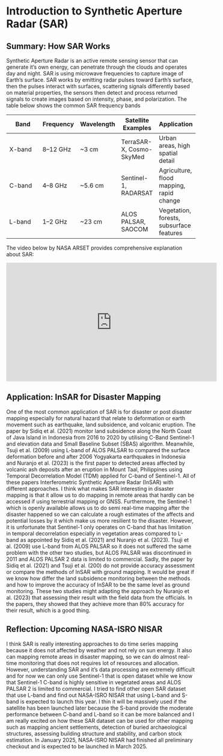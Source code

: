 # Introduction to Synthetic Aperture Radar (SAR)

## Summary: How SAR Works

Synthetic Aperture Radar is an active remote sensing sensor that can generate it's own energy, can penetrate through the clouds and operates day and night. SAR is using microwave frequencies to capture image of Earth's surface. SAR works by emitting radar pulses toward Earth's surface, then the pulses interact with surfaces, scattering signals differently based on material properties, the sensors then detect and process returned signals to create images based on intensity, phase, and polarization. The table below shows the common SAR frequency bands

| Band | Frequency | Wavelength | Satellite Examples | Application |
|---------------|---------------|---------------|---------------|---------------|
| X-band | 8–12 GHz | \~3 cm | TerraSAR-X, Cosmo-SkyMed | Urban areas, high spatial detail |
| C-band | 4–8 GHz | \~5.6 cm | Sentinel-1, RADARSAT | Agriculture, flood mapping, rapid change |
| L-band | 1–2 GHz | \~23 cm | ALOS PALSAR, SAOCOM | Vegetation, forests, subsurface features |

The video below by NASA ARSET provides comprehensive explanation about SAR:

<iframe width="560" height="315" src="https://www.youtube.com/embed/Xemo2ZpduHA?si=qGE7j-_2-kCDaJ1G" title="YouTube video player" frameborder="0" allow="accelerometer; autoplay; clipboard-write; encrypted-media; gyroscope; picture-in-picture; web-share" referrerpolicy="strict-origin-when-cross-origin" allowfullscreen>

</iframe>

## Application: InSAR for Disaster Mapping

One of the most common application of SAR is for disaster or post disaster mapping especially for natural hazard that relate to deformation or earth movement such as earthquake, land subsidence, and volcanic eruption. The paper by Sidiq et al. (2021) monitor land subsidence along the North Coast of Java Island in Indonesia from 2016 to 2020 by utilising C-Band Sentinel-1 and elevation data and Small Baseline Subset (SBAS) algorithm. Meanwhile, Tsuji et al. (2009) using L-band of ALOS PALSAR to compared the surface deformation before and after 2006 Yogyakarta earthquakes in Indonesia and Nuranjo et al. (2023) is the first paper to detected areas affected by volcanic ash deposits after an eruption in Mount Taal, Philippines using Temporal Decorrelation Model (TDM) applied for C-band of Sentinel-1. All of these papers Interferometric Synthetic Aperture Radar (InSAR) with different approaches. I think what makes SAR interesting in disaster mapping is that it allow us to do mapping in remote areas that hardly can be accessed if using terrestrial mapping or GNSS. Furthermore, the Sentinel-1 which is openly available allows us to do semi real-time mapping after the disaster happened so we can calculate a rough estimates of the affects and potential losses by it which make us more resilient to the disaster. However, it is unfortunate that Sentinel-1 only operates on C-band that has limitation in temporal decorrelation especially in vegetation areas compared to L-band as appointed by Sidiq et al. (2021) and Nuranjo et al. (2023). Tsuji et al. (2009) use L-band from ALOS PALSAR so it does not suffered the same problem with the other two studies, but ALOS PALSAR was discontinued in 2011 and ALOS PALSAR 2 data is limited to commercial. Sadly, the paper by Sidiq et al. (2021) and Tsuji et al. (200) do not provide accuracy assessment or compare the methods of InSAR with ground mapping. It would be great if we know how differ the land subsidence monitoring between the methods and how to improve the accuracy of InSAR to be the same level as ground monitoring. These two studies might adapting the approach by Nuranjo et al. (2023) that assessing their result with the field data from the officials. In the papers, they showed that they achieve more than 80% accuracy for their result, which is a good thing.

## Reflection: Upcoming NASA-ISRO NISAR

I think SAR is really interesting approaches to do time series mapping because it does not affected by weather and not rely on sun energy. It also can mapping remote areas in disaster mapping, so we can do almost real-time monitoring that does not requires lot of resources and allocation. However, understanding SAR and it's data processing are extremely difficult and for now we can only use Sentinel-1 that is open dataset while we know that Sentinel-1 C-band is highly sensitive in vegetated areas and ALOS PALSAR 2 is limited to commercial. I tried to find other open SAR dataset that use L-band and find out NASA-ISRO NISAR that using L-band and S-band is expected to launch this year. I thin it will be massively used if the satellite has been launched later because the S-band provide the moderate performance between C-band and L-band so it can be more balanced and I am really excited on how these SAR dataset can be used for other mapping such as mapping ancient settlements, detection of buried archaeological structures, assessing building structure and stability, and carbon stock estimation. In January 2025, NASA-ISRO NISAR had finished all preliminary checkout and is expected to be launched in March 2025.
